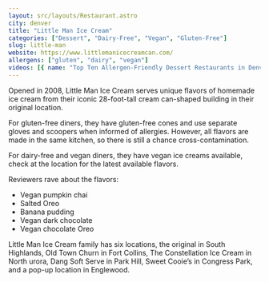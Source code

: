 ```yaml
---
layout: src/layouts/Restaurant.astro
city: denver
title: "Little Man Ice Cream"
categories: ["Dessert", "Dairy-Free", "Vegan", "Gluten-Free"]
slug: little-man
website: https://www.littlemanicecreamcan.com/
allergens: ["gluten", "dairy", "vegan"]
videos: [{ name: "Top Ten Allergen-Friendly Dessert Restaurants in Denver, Colorado", url: "https://www.youtube.com/watch?v=Th-vTHuyUG0" }]
---
```


Opened in 2008, Little Man Ice Cream serves unique flavors of homemade ice cream from their iconic 28-foot-tall cream can-shaped building in their original location. 

For gluten-free diners, they have gluten-free cones and use separate gloves and scoopers when informed of allergies. However, all flavors are made in the same kitchen, so there is still a chance cross-contamination.

For dairy-free and vegan diners, they have vegan ice creams available, check at the location for the latest available flavors.

Reviewers rave about the flavors:
* Vegan pumpkin chai
* Salted Oreo
* Banana pudding
* Vegan dark chocolate
* Vegan chocolate Oreo

Little Man Ice Cream family has six locations, the original in South Highlands, Old Town Churn in Fort Collins, The Constellation Ice Cream in North urora, Dang Soft Serve in Park Hill, Sweet Cooie’s in Congress Park, and a pop-up location in Englewood.
